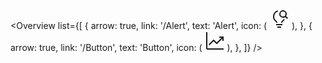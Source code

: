 <Overview
  list={[
    {
      arrow: true,
      link: '/Alert',
      text: 'Alert',
      icon: (
        <svg
          xmlns="http://www.w3.org/2000/svg"
          width="32"
          height="32"
          viewBox="0 0 32 32"
        >
          <path
            d="M16 8a5.99 5.99 0 0 0 9.471 4.885L28.586 16L30 14.586l-3.115-3.115A5.997 5.997 0 1 0 16 8zm2 0a4 4 0 1 1 4 4a4.005 4.005 0 0 1-4-4z"
            fill="currentColor"
          />
          <path d="M11 24h10v2H11z" fill="currentColor" />
          <path d="M13 28h6v2h-6z" fill="currentColor" />
          <path
            d="M10.815 18.14A7.185 7.185 0 0 1 8 12a8.005 8.005 0 0 1 6-7.737L13.614 2.3A10.009 10.009 0 0 0 6 12a9.18 9.18 0 0 0 3.46 7.616C10.472 20.551 11 21.081 11 22h2c0-1.84-1.11-2.866-2.185-3.86z"
            fill="currentColor"
          />
          <path
            d="M23.05 16a9.6 9.6 0 0 1-1.872 2.143C20.107 19.135 19 20.16 19 22h2c0-.92.526-1.45 1.535-2.386a10.966 10.966 0 0 0 2.369-2.833z"
            fill="currentColor"
          />
        </svg>
      ),
    },
    {
      arrow: true,
      link: '/Button',
      text: 'Button',
      icon: (
        <svg
          xmlns="http://www.w3.org/2000/svg"
          width="32"
          height="32"
          viewBox="0 0 32 32"
        >
          <path fill="currentColor" d="M4 2H2v26a2 2 0 0 0 2 2h26v-2H4Z" />
          <path
            fill="currentColor"
            d="M30 9h-7v2h3.59L19 18.59l-4.29-4.3a1 1 0 0 0-1.42 0L6 21.59L7.41 23L14 16.41l4.29 4.3a1 1 0 0 0 1.42 0l8.29-8.3V16h2Z"
          />
        </svg>
      ),
    },
  ]}
/>
